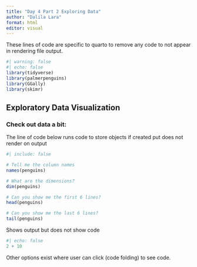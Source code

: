 ```yaml
---
title: "Day 4 Part 2 Exploring Data"
author: "Dalila Lara"
format: html
editor: visual
---
```


These lines of code are specific to quarto to remove any code to not appear in rendering file output.

```r
#| warning: false
#| echo: false 
library(tidyverse)
library(palmerpenguins)
library(GGally)
library(skimr)
```

## Exploratory Data Visualization 

### Check out data a bit: 

The line of code below runs code to store objects if created put does not render on output

```r
#| include: false

# Tell me the column names 
names(penguins)

# What are the dimensions?
dim(penguins)

# Can you show me the first 6 lines?
head(penguins)

# Can you show me the last 6 lines?
tail(penguins)
```

Shows output but does not show code

```r
#| echo: false
2 + 10
```

Other options exist where user can click (code folding) to see code.
